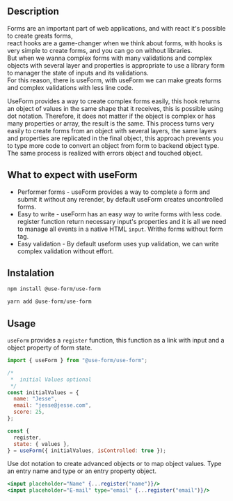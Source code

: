 
<DefaultSeo
  title="Quick Start"
  titleTemplate="Quick Start | useForm"
  description=" useForm provides the better way to create advanceds forms easily.also provides a simple way to validate form inputs. Try this!!!"
/>

## Description

Forms are an important part of web applications, and with react it's possible to create greats forms,  
react hooks are a game-changer when we think about forms, with hooks is very simple to create forms, and you can go on without libraries.  
But when we wanna complex forms with many validations and complex objects with several layer and properties is appropriate to use a library form to manager the state of inputs and its validations.  
For this reason, there is useForm, with useForm we can make greats forms and complex validations with less line code.

UseForm provides a way to create complex forms easily, this hook returns an object of values ​​in the same shape that it receives, this is possible using dot notation. Therefore,
it does not matter if the object is complex or has many properties or array,
the result is the same. This process turns very easily to create forms from an object with several layers,
the same layers and properties are replicated in the final object,
this approach prevents you to type more code to convert an object from form to backend object type. The same process is realized with errors object and touched object.

## What to expect with useForm

- Performer forms - useForm provides a way to complete a form and submit it without any rerender, by default useForm creates uncontrolled forms.
- Easy to write - useForm has an easy way to write forms with less code. register function return necessary input's properties and it is all we need to manage all events in a native HTML `input`. Writhe forms without form tag.
- Easy validation - By default useform uses yup validation, we can write complex validation without effort.

## Instalation

```bash
npm install @use-form/use-form
```

```bash
yarn add @use-form/use-form
```

## Usage

`useForm` provides a `register` function, this function as a link with input and a object property of form state.

<Demo url="https://codesandbox.io/s/use-form-quick-start-br05d"/>

```javascript
import { useForm } from "@use-form/use-form";

/*
 *  initial Values optional
 */
const initialValues = {
  name: "Jesse",
  email: "jesse@jesse.com",
  score: 25,
};

const {
  register,
  state: { values },
} = useForm({ initialValues, isControlled: true });
```

Use dot notation to create advanced objects or to map object values. Type an entry name and type or an entry property object.

```jsx
<input placeholder="Name" {...register("name")}/>
<input placeholder="E-mail" type="email" {...register("email")}/>
```

